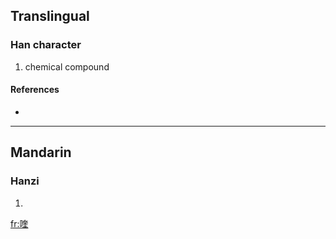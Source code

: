 ==Translingual==

===Han character===
{{Han char|rn=30|rad=口|as=09|sn=12|four=|canj=口大土土 (RKGG)}}

# chemical compound

====References====
* {{Han ref|kx=0201.121|hdz=10652.070|uh=55B9|ud=21945}}

----

==Mandarin==

===Hanzi===
{{cmn-hanzi|pin=[[kuí]] ([[kui2]]), [[yú]] ([[yu2]])|wg=k'uei<sup>2</sup>, yü<sup>2</sup>}}

# {{defn|Mandarin}}

[[fr:喹]]